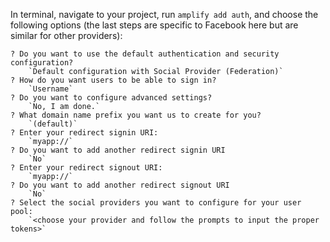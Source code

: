 In terminal, navigate to your project, run `amplify add auth`, and choose the following options (the last steps are specific to Facebook here but are similar for other providers):

```terminal
? Do you want to use the default authentication and security configuration? 
    `Default configuration with Social Provider (Federation)`
? How do you want users to be able to sign in? 
    `Username`
? Do you want to configure advanced settings? 
    `No, I am done.`
? What domain name prefix you want us to create for you? 
    `(default)`
? Enter your redirect signin URI: 
    `myapp://`
? Do you want to add another redirect signin URI 
    `No`
? Enter your redirect signout URI: 
    `myapp://`
? Do you want to add another redirect signout URI 
    `No`
? Select the social providers you want to configure for your user pool: 
    `<choose your provider and follow the prompts to input the proper tokens>`
```
